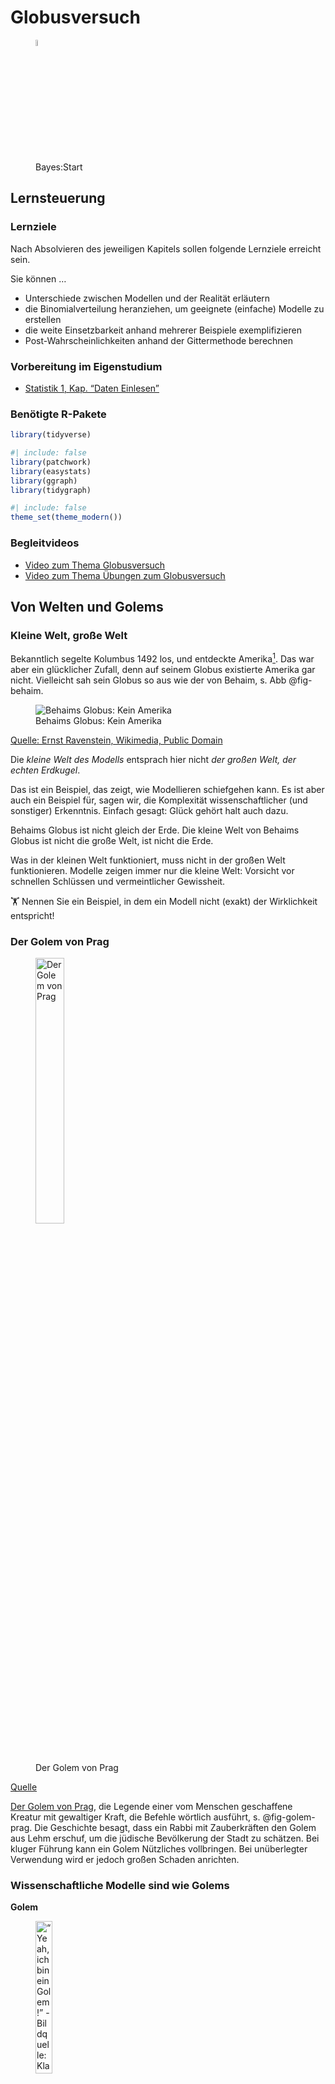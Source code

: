 # Globusversuch





![Bayes:Start](img/Golem_hex.png){width=5%}




## Lernsteuerung


### Lernziele

Nach Absolvieren des jeweiligen Kapitels sollen folgende Lernziele erreicht sein.

Sie können ...


- Unterschiede zwischen Modellen und der Realität erläutern
- die Binomialverteilung heranziehen, um geeignete (einfache) Modelle zu erstellen
- die weite Einsetzbarkeit anhand mehrerer Beispiele exemplifizieren
- Post-Wahrscheinlichkeiten anhand der Gittermethode berechnen


### Vorbereitung im Eigenstudium

- [Statistik 1, Kap. "Daten Einlesen"](https://statistik1.netlify.app/020-r)


### Benötigte R-Pakete


```r
library(tidyverse)
```


```r
#| include: false
library(patchwork)
library(easystats)
library(ggraph)
library(tidygraph)

```


```r
#| include: false
theme_set(theme_modern())
```


### Begleitvideos

- [Video zum Thema Globusversuch](https://youtu.be/fGlt9Ld4xzk)
- [Video zum Thema Übungen zum Globusversuch](https://youtu.be/YJEZiQvCBgs)

## Von Welten und Golems

### Kleine Welt, große Welt

Bekanntlich segelte Kolumbus 1492 los, und entdeckte Amerika^[wenn auch nicht als Erster]. Das war aber ein glücklicher Zufall, denn auf seinem Globus existierte Amerika gar nicht. Vielleicht sah sein Globus so aus wie der von Behaim, s. Abb @fig-behaim.

![Behaims Globus: Kein Amerika](img/Behaim.jpg){#fig-behaim}

[Quelle: Ernst Ravenstein, Wikimedia, Public Domain](https://commons.wikimedia.org/wiki/File:RavensteinBehaim.jpg)

Die *kleine Welt des Modells* entsprach hier nicht *der großen Welt, der echten Erdkugel*.

Das ist ein Beispiel, das zeigt, wie Modellieren schiefgehen kann. Es ist aber auch ein Beispiel für, sagen wir, die Komplexität wissenschaftlicher (und sonstiger) Erkenntnis. Einfach gesagt: Glück gehört halt auch dazu.


::: callout-note
Behaims Globus ist nicht gleich der Erde. Die kleine Welt von Behaims Globus ist nicht die große Welt, ist nicht die Erde.
:::

Was in der kleinen Welt funktioniert, muss nicht in der großen Welt funktionieren. Modelle zeigen immer nur die kleine Welt: Vorsicht vor schnellen Schlüssen und vermeintlicher Gewissheit.

🏋 Nennen Sie ein Beispiel, in dem ein Modell nicht (exakt) der Wirklichkeit entspricht!






### Der Golem von Prag

![Der Golem von Prag](img/170px-Golem_and_Loew.jpg){#fig-golem-prag width="33%"}

[Quelle](https://de.wikipedia.org/wiki/Golem)

[Der Golem von Prag](http://www.prague.net/golem), die Legende einer vom Menschen geschaffene Kreatur mit gewaltiger Kraft, die Befehle wörtlich ausführt, s. @fig-golem-prag.
Die Geschichte besagt, dass ein Rabbi mit Zauberkräften den Golem aus Lehm erschuf, um die jüdische Bevölkerung der Stadt zu schätzen.
Bei kluger Führung kann ein Golem Nützliches vollbringen.
Bei unüberlegter Verwendung wird er jedoch großen Schaden anrichten.

### Wissenschaftliche Modelle sind wie Golems

**Golem**

!["Yeah, ich bin ein Golem!" - Bildquelle: Klara Schaumann](img/Golem_hex.png){width=25%}


Eigenschaften des *Golems*:

-   Besteht aus Lehm
-   Belebt durch "Wahrheit"
-   Mächtig
-   dumm
-   Führt Befehle wörtlich aus
-   Missbrauch leicht möglich
-   Märchen

**Modell**

Eigenschaften eines *Modells*:


-   Besteht aus ~~Lehm~~Silikon
-   Belebt durch Wahrheit (?)
-   Manchmal mächtig
-   simpler als die Realität
-   Führt Befehle wörtlich aus
-   Missbrauch leicht möglich
-   Nicht einmal falsch

::: callout-note
Wir bauen Golems.
:::

@fig-xy stellt ein Sinnbild von Modellen dar.


Vergleichen wir die kleine Welt unserer Modellen (@tbl-klein-gross), wie z.B. Behaims Globus, mit der Großen Welt, die Kolumbus und wir befahren.




| Kleine Welt                                                | Große Welt                                 |
|-----------------------------------------|-------------------------------|
| Die Welt, wie sie der Golem sieht                          | Die Welt, wie sie in Wirklichkeit ist      |
| ist das Modell, aber nicht (zwangsläufig) die Wirklichkeit | entspricht nicht (zwangsläufig) dem Modell |
| Verwenden wir beim Modellieren                             | Ist das, was wir modellieren               |

: Kleine Welt vs. große Welt {#tbl-klein-gross}




### So denkt unser Bayes-Golem

![So denkt unser Bayes-Golem](img/bayesupdate2.png)

🏋 Bayes-Inferenz ähnelt dem Lernen von Menschen. Geben Sie ein Beispiel von Lernen bei Menschen, das oben dargestelltem Prozess ähnelt!

## Ein erster Versuch: Wir werfen den Globus





### Welcher Anteil der Erdoberfläche ist mit Wasser bedeckt?

Unsere Forschungsfrage lautet, mit welchem Anteil die Erde wohl mit Wasser bedeckt ist (@fig-erde)?

![Die Erde](img/earth.png){#fig-erde width="10%" fig-align="center"}

[Quelle](https://pngimg.com/image/25340) CC 4.0 BY-NC

Analog können wir uns vorstellen, 11 Wissenschaftlis haben jeweils eine andere Hypothese zum Wasseranteil, $\pi$, der Erde. Die erste Person hat die Hypothese $\pi_1 = 0$, die zweite Person geht von $\pi_2 = 0.1$ aus ... die 11. Person von $\pi_{11} = 1$.
 
Um die Forschungsfage zu beantworten, werfen Sie einen Globus-Ball in die Luft und fangen in wieder auf. 
Sie notieren dann, ob die Stelle unter Ihrem Zeigefinger Wasser zeigt (W) oder Land (L). Den Versuch wiederholen Sie, bis Sie den Globusball insgesamt 9 Mal geworfen haben.

So sah *mein*^[*Ihr* Ergebnis kann anders aussehen, schließlich ist es ja Zufall.] Ergebnis aus:

$$W \quad L \quad W \quad W \quad W \quad L \quad W \quad L \quad W$$

🏋️️ Besorgen Sie sich einen Globus (zur Not eine Münze) und stellen Sie den Versuch nach!

### Wie entstanden die Daten?

Der physikalische Prozess, der zur Entstehung der Daten führt, nennt man den  *datengenierenden Prozess*.

In diesem Fall kann man ihn so beschreiben:

1.  Der wahre Anteil von Wasser, $W$, der Erdoberfläche ist $p$ (und $1-p$ ist der Anteil Land, $L$).
2.  Ein Wurf des Globusballes hat die Wahrscheinlichkeit $p$, eine $W$-Beobachtung zu erzeugen.
3.  Die Würfe des Globusballes sind unabhängig voneinander.
4.  Wir haben kein Vorwissen über $p$; jeder Wert ist uns gleich wahrscheinlich.

🏋 Welche Annahmen würden Sie ändern? Welche könnte man wegnehmen? Welche hinzufügen? Was wären die Konsequenzen?






### Ein paar Fachbegriffe

-   Für jede Hypothese haben wir ein Vorab-Wissen, das die jeweilige Plausibilität der Hypothese angibt: *Priori-Verteilung*.

-   Für jede Hypothese (d.h. jeden *Parameterwert* $p$) möchten wir wie wahrscheinlich die Daten sind (unter der Annahme, dass die Hypothese richtig ist). Das gibt uns den *Likelihood*.

-   Dann gewichten wir den Likelihood mit dem Vorabwissen, so dass wir die *Posteriori-Verteilung*^[ Anstatt von *Priori* liest man auch *Prior*; anstatt *Posteriori* auch *Posterior*] bekommen.


### Bayes-Updates


Der Golem denkt eigentlich ganz vernünftig:
Zuerst hat er ein Vorwissen zum Wasseranteil, die dazugehörige Wahrscheinlichkeitsverteilung nennt man *Priori-Verteilung*.
In unserem Beispiel ist das Vorwissen recht bescheiden: Jeder Wasseranteil ist ihm gleich plausibel.
Als nächstes beschaut sich der Golem die Daten und überlegt,
wie wahrscheinlich die Daten sind, wenn man von einer bestimmten Hypothese ausgeht, z.B. dass der Wasseranteil 10% beträgt.
Die zugehörige Wahrscheinlichkeit der Daten unter Annahme einer Hypothese nennt man die^[oder den?] *Likelihood.*
Als letztes bildet sich der Golem eine abschließende Meinung zur Wahrscheinlichkeit jeder Hypothese. Diese Wahrscheinlichkeitsverteilung nennt man *Posteriori-Verteilung*.
Sie berechnet als Gewichtung des Vorwissen mit den neuen Daten.
Anders gesagt: Das Vorwissen wird anhand der Erkenntnisse (der Daten) aktualisiert oder geupatedet, s. @fig-bayes-update.


<!-- ![Updating mit Bayes](img/bayesupdate.png){#fig-bayes-update} -->


```mermaid
%%| fig-cap: Updating mit Bayes
%%| label: fig-bayes-update
graph LR
A[Priori-Vert.]-->B[Likelihood]-->C[Post-Vert.]-->A
```


### Likelihood mit Binomialverteilung

Wie wahrscheinlich ist es, einen bestimmten Wasseranteil, z.B. 6 Treffer, (bei 9) Würfen zu bekommen, wenn man eine bestimmte Hypothese (einen bestimmten Wasseranteil, z.B. 70%) annimmt?
Diese Wahrscheinlichkeit hat einen eigenen Namen, weil sie eine wichtige Sache ist.
Man mennt sie die *Likelihood*, $L$^[$\mathfrak{L}$ für Freunde alter Schriftarten].

Geht man von einer Binomialverteilng aus, ist die Likelihood einfach zu berechnen^[Ein Glück!].

Wenn wir eine Binomialverteilung annehmen, dann gehen wir davon aus,  dass die Daten unabhängig voneinander entstehen und sich der Parameterwert nicht zwischenzeitlich ändert^[Die sog. "iid-Annahme", *i*ndependently and *i*dentically distributed: Jeder Wurf der Globusballes ist eine Realisation der gleichen Zufallsvariablen. Jeder Wurf ist unabhängig von allen anderen: Das Ergebnis eines Wurfes hat keinen (stochastischen) Einfluss auf ein Ergebnis anderer Würfe. Die Wahrscheinlichkeitsverteilung ist bei jedem Wurf identisch.].
Der Wasseranteil der Erde bleibt während des Versuchs gleich (durchaus plausibel).

Lassen Sie uns im Folgenden die Wahrscheinlichkeit ($Pr$), $W$ mal Wasser und $L$ mal Land zu beobachten, wenn die Wahrscheinlichkeit für Wasser $p$ beträgt, so bezeichnen: $(Pr(W,L | p))$.
Diese Wahrscheinlichkeit, $(Pr(W,L | p))$, kann man mit der *Binomialverteilung* berechnen.

Möchte man die Wahrscheinlichkeit ansprechen für das Ereignis "5 mal Wasser und 2 mal Land, wenn wir von einem Wasseranteil von 70% ausgehen", so würden wir kurz schreiben: $Pr(W=5, L=2 | p=.7)$.

Die Binomialverteilung zeigt die Verteilung der Häufigkeit (Wahrscheinlichkeit) der Ereignisse (z.B. 2 Mal Kopf) beim wiederholten Münzwurf (und allen vergleichbaren Zufallsexperimenten): "Münzwurfverteilung", s. Kap. @sec-bin-distrib.

Die Formel der Binomialverteilung sieht so aus:

$$Pr(W,L|p) = \frac{(W+L)!}{W!L!}p^W(1-p)^L = k \cdot P(A)$${#eq-binomial}


Formel @eq-binomial kann wie folgt auf Deutsch übersetzen:

>   Die Wahrscheinlichkeit für das Ereignis "W,L" gegeben p berechnet als Produkt von zwei Termen. Erstens der Quotient von der Fakultät von W plus L im Zähler und im Nenner das Produkt von erstens der Fakultät von W mit zweitens der Fakultät von L. Der zweite Term ist das Produkt von p hoch W mal der komplementären Wahrscheinlichkeit von p hoch L.

Oder noch kürzer:

>    Die Wahrscheinlichkeit für das Ereignis "W,L" gegeben p berechnet als Produkt von zwei Termen. Erstens der Anzahl der günstigen Pfade, k und zweitens der Wahrscheinlichkeit für einen günstigen Pfad, P(A).


Puh, Formeln sind vielleicht doch ganz praktisch, wenn man sich diese lange Übersetzung der Formel in Prosa duchliest.
Noch praktischer ist es aber, dass es Rechenmaschinen gibt, die die Formel kennen und für uns ausrechnen. 
Los, R, mach mal.

### Binomialverteilung mit R


Was ist der Anteil der gültigen Pfade in einem Baumdiagramm (Wahrscheinlichkeit), um 2 mal $W$ bei $N=W+L=3$ Würfen zu bekommen, wenn wir von $p=1/2$ ausgehen?^[Allgemeiner spricht man auch von 2 Treffern bei 3 Würfen (d.h. 1 "Nicht-Treffer", den wir als "Niete" bezeichnen). Treffer werden oft mit `1`  und Nieten mit `0` bezeichnet].


```r
dbinom(x = 2, size = 3, prob = 1/2)
```


Von den 8 Endkonten bzw. Pfaden sind 3 günstig. 
Demnach ist die Wahrscheinlichkeit des gesuchten Ereignis (2 Treffer bei 3 Würfen, binomialverteilt) gleich 3 von 8 (alle Pfade sind gleich wahrscheinlich);
3/8 sind 0.375.






```mermaid
%%| echo: false
%%| label: fig-binom1a
%%| fig-cap: Wir werfen den Globus (oder eine Münze) 3 Mal
flowchart TD
  A[A - Start] -. 1/2 .-> B[B - 0]
  A -. 1/2 .-> C[C - 1]
  B -. 1/2 .-> D[D - 0]
  B -. 1/2 .-> E[E - 1]
  C -. 1/2 .-> F[F - 0]
  C -. 1/2 .-> G[G - 1]
  D -. 1/2 .-> H[H - 0]
  D -. 1/2 .-> J[I - 1]
  E -. 1/2 .-> K[K - 0]
  E -. 1/2 .-> L[L - 1]
  F -. 1/2 .-> M[M - 0]
  F -. 1/2 .-> N[N - 1]
  G -. 1/2 .-> O[O - 0]
  G -. 1/2 .-> P[P - 1]
```


Abb. @fig-binom1a stellt einen einfachen Baum für 3 Globuswürfe mit je zwei möglichen Ereignissen (W vs. L) dar.
In der ersten (obersten) Zeile (Knoten A; "Start") ist Ausgangspunkt dargestellt: Der Globus ruht wurfbereit in unserer Hand.
Jetzt Achtung: Sie werfen den Globusball hoch.
Die Pfeile zeigen zu den (zwei) mögliche Ergebnissen.
Die zweite Zeile (Knoten B und C) stellt die beiden Ergebnisse des Wurfes dar. 
Die Ergebnisse sind hier mit `0` und `1` bezeichnet (das eine eine einfache und weiteinsetzbare Notation).
Die dritte Zeile (Knoten D bis G) stellt die Ergebnisse des des zweiten Wurfes dar.
Die vierte Zeile (Knoten H bis P)  stellt die Ergebnisse des des dritten Wurfes dar.


Für mehr Würfe würde das Diagramm irgendwann unübersichtlich werden.



Was ist der Anteil der gültigen Pfade in einem Baumdiagramm (Wahrscheinlichkeit), um 6 mal $W$ bei $N=W+L=9$ Würfen zu bekommen, wenn wir von $p=1/2$ ausgehen?

```r
dbinom(x = 6, size = 9, prob = 1/2)
```


Abb @fig-binom2 ist ein vergeblicher Versuch, so einen großen Baum ($n=9$) darzustellen.

:::callout-note
Visualisierungen wie Baumdiagramme sind eine praktische Hilfe zum Verständnis,
kommen aber bei größeren Daten schnell an ihre Grenze.
:::


```r
#| echo: false
#| label: fig-binom2
#| fig-cap: Wir werfen den Globus (oder eine Münze) 3 Mal
my_tree <- tidygraph::create_tree(511, 2, mode = "out")

my_tree %>%
  mutate(lab = 1:511) %>% 
  ggraph(circular = TRUE) +
  geom_edge_link() +
  geom_node_label(mapping = aes(label = lab)) +
  coord_flip() +
  scale_y_reverse() +
  theme_void()

```


Jetzt folgen einige Beispiele.


::: {#exm-globus2}

## Globus mit 9 Treffern bei 9 Würfen

Was ist die Wahrscheinlichkeit für $W=9$ bei $N=9$ und $p=1/2$?

```r
dbinom(x = 9, size = 9, prob = 1/2)
```

Das ist 1 günstiger Pfad von 512 Pfaden.

:::



::: {#exm-globus3}

## Klausur mit 20-Richtig-Falsch-Fragen

Ei Professi stellt einen Klausur mit 20 Richtig-Falsch-Fragen. Wie groß ist die Wahrscheinlichkeit, durch bloßes Münze werfen genau 15 Fragen richtig zu raten?^[Hey, endlich mal was für echte Leben!].

```r
dbinom(x = 15, size = 20, prob = .5)
```

Um *höchstens* 15 Treffer zu erzielen, müssten wir die Wahrscheinlichkeiten von 0 bis 15 Treffern addieren.

Praktischerweise gibt es einen R-Befehl, der das für uns übernimmt:

```r
pbinom(q = 15, size = 20, prob = .5)
```


Die Wahrscheinlichkeit 0, 1, 2, ... oder 15 Treffer zu erzielen, liegt also bei gut 99%.


:::



::: {#exm-globus4}

## 3 Münzwürfe mit 3 Treffern

Was ist die Wahrscheinlichkeit bei 3 Münzwürfen (genau) 3 Treffer (Kopf) zu erzielen?

Das ist eine Frage an die Binomialverteilung;
in R kann man das mit der Funktion `dbinom` beantworten.

```r
dbinom(x = 3, size = 3, prob = 1/2)
```

:::



`dbinom` gibt uns die Wahrscheinlichkeit von `x` Treffern, bei `size` Versuchen zurück, wobei eine Binomialverteilung angenommen wird mit Trefferwahrscheinlichkeit `prob`.



### Unser Modell ist geboren

Wir fassen das Globusmodell so zusammen:

$$W \sim \text{Bin}(N,p),$$

Lies: "W ist *bin*omial verteilt mit den Parametern $N$ und $p$". $N$ gibt die Anzahl der Globuswürfe an: $N=W+L$.

Unser Vorab-Wissen zu $p$ sei, dass uns alle Werte gleich plausibel erscheinen ("uniform"):

$$p \sim \text{Unif}(0,1).$$

Lies: "$p$ ist gleich (uniform) verteilt mit der Untergrenze 0 und der Obergrenze 1".

Man könnte auch sagen: Wir haben praktisch kein Vorwissen, wir sind erstmal (aprior) indifferent,
jeder Parameterwert erscheint uns erstmal gleich wahrscheinlich.










### Visualisierungen

Abb. @fig-bin-klein zeigt die Binomialverteilung $X \sim Bin(9, 1/2)$.

![Ein Beispiel für eine Binomialverteilung mit Parametern N=9 und p=1/2.](img/fig-bin-klein.png){#fig-bin-klein width=70%}


```r
#| echo: false
#| eval: false

dbinom(0:9, 9, 1/2) %>% 
  tibble(Wahrscheinlichkeit = .,
         Treffer = seq(0,9)) %>% 
  ggplot(aes(x = Treffer, y = Wahrscheinlichkeit)) +
  geom_segment(aes(xend = Treffer, yend = 0)) + 
  geom_point(color = "red", size = 5, alpha = .5) +
  scale_x_continuous(breaks = 0:9) +
  theme_minimal()
```



Abb. @fig-unif zeigt eine Gleichverteilung (Uniformverteilung, Rechteckverteilung).

```r
#| echo: false
#| fig-cap: Gleichverteilung mit Parametern min=0 und max=1
#| label: fig-unif
#| eval: true 


uniform_Plot <- function(a, b){
  xvals <- data.frame(x = c(a, b)) #Range for x-values
  
  ggplot(data.frame(x = xvals), 
         aes(x = x)) + xlim(c(a, b)) + ylim(0, 1/(b - a)) +
    stat_function(fun = dunif, args = list(min = a, max = b), 
                  geom = "area", 
                  fill = "green", alpha = 0.35) + 
    stat_function(fun = dunif, args = list(min = a, max = b)) +
    labs(x = "X", y = "Dichte")  +
    geom_vline(xintercept = a, linetype = "dashed", colour = "red") +
    geom_vline(xintercept = b, linetype = "dashed", colour = "red") 
  
}
uniform_Plot(0, 1)
```



🏋️️ Was fällt Ihnen bei der Binomialverteilung auf? Ist sie symmetrisch? Verändert sich die Wahrscheinlichkeit linear?

## Zur Erinnerung: Bayes Theorem

### Herleitung Bayes' Theorem 1/2: Gemeinsame Wahrscheinlichkeit

Die Wahrscheinlichkeit für *Regen* und *kalt* ist gleich der Wahrscheinlichkeit von *Regen*, *gegeben kalt* mal der Wahrscheinlichkeit von *kalt*. Entsprechend gilt: Die Wahrscheinlichkeit von $W$, $L$ und $p$ ist das Produkt von $Pr(W,L|p)$ und der Prior-Wahrscheinlichkeit $Pr(p)$:

$$Pr(W,L,p) = Pr(W,L|p) \cdot Pr(p)$$

Genauso gilt: Die Wahrscheinlichkeit von *Regen* und *kalt* ist gleich der Wahrscheinlichkeit *kalt, wenn's regnet* mal der Wahrscheinlichkeit von *Regen*:

$$Pr(W,L,p) = Pr(p|W,L) \cdot Pr(W, L)$$

### Herleitung Bayes' Theorem 2/2: Posteriori-Wahrscheinlichkeit

Wir setzen die letzten beiden Gleichungen gleich:

$$Pr(W,L|p) \cdot Pr(p) = Pr(p|W,L) \cdot (W,L)$$

Und lösen auf nach der Posteriori-Wahrscheinlichkeit^[kürzen wir mit Post-Wahrscheinlichkeit or $Pr(Post)$ ab], $Pr(p|W,L)$:

$$Pr(p|W,L) = \frac{Pr(W,L|p) Pr(p)}{Pr(W,L)}$$

$Pr(W,L)$ nennt man die *mittlere Wahrscheinlichkeit der Daten* oder *Evidenz*. Die Evidenz berechnet sich als Mittelwert der Likelihoods über alle Werte von $p$. Die Aufgabe dieser Größe ist nur dafür zu sorgen, dass insgesamt Werte zwischen 0 und 1 herauskommen.

### Bayes' Theorem als Formel

$$Pr(H|D) = \frac{Pr(D|H) Pr(H)}{Pr(D)} = \frac{\text{Likelihood}  \cdot \text{Priori}}{\text{Evidenz}}$$

-   Bestandteile:

    -   Posteriori-Wahrscheinlichkeit: $Pr_{Post} := Pr(H|D)$

    -   Likelihood: $L := Pr(D|H)$

    -   Priori-Wahrscheinlichkeit: $Pr_{Priori} := Pr(H)$

    -   Evidenz: $E := Pr(D)$

-   Bayes' Theorem gibt die $Pr_{Post}$ an, wenn man die Gleichung mit der $Pr_{Priori}$ und dem $L$ füttert.

-   Bayes' Theorem wird häufig verwendet, um die $Pr_{Post}$ zu quantifizieren.

-   Die $Pr_{Post}$ ist proportional zu $L \times Pr_{Priori}$.

### Posteriori als Produkt von Priori und Likelihood

Die unstandardisierte Post-Wahrscheinlichkeit ist einfach das Produkt von Likelihood und Priori.

Das Standardisieren dient nur dazu, einen Wert zwischen 0 und 1 zu erhalten. 
Dies erreichen wir, indem wir durch die Summe aller Post-Wahrscheinlichkeiten dividieren.
Die Summe der Post-Wahrscheinlichkeiten bezeichnet man (auch) als Evidenz, vgl. Gleichung @eq-post.


$$\text{Posteriori} = \frac{\text{Likelihood} \times \text{Priori}}{\text{Evidenz}}$${#eq-post}



Abb. @fig-post3 visualisiert, dass die Post-Verteilung eine Gewichtung von Priori und Likelihood ist.
Mathematisch gesprochen beruht diese Gewichtung auf einer einfachen Multiplikationen der beiden genannten Terme.



![Prior mal Likelihood = Post](img/img241.png){#fig-post3}







### Wissen updaten: Wir füttern Daten in das Modell

Golems können lernen?! @fig-lernen-golem zeigt die Post-Verteilung, nach $n=1, 2, ...,n=9$ Datenpunkten, d.h. Würfen mit dem Globusball.
Man sieht: Am Anfang, apriori, also bevor die Daten haben, vor dem ersten Wurf also, ist jeder Parameterwert gleich wahrscheinlich für den Golem (das Modell).
Je nach Ergebnis des Wurfes verändert sich die Wahrscheinlichkeit der Parameterwerte,
kurz gesagt, die Post-Verteilung verändert sich in Abhängigkeit von den Daten.


![Unser Golem lernt](img/img221.png){#fig-lernen-golem}


Insofern kann man sagen: Unser Golem (das Modell) lernt. Ob das Modell nützlich ist (präzise Vorhersagen liefert), steht auf einem anderen Blatt.



## Bayes berechnen mit mit dem Bayes-Gitter

Wir erstellen uns eine kleine Tabelle, die man "Bayes-Gitter" nennen könnte.
Dazu gehen wir so vor:

### Idee

1.  Teile den Wertebereich des Parameter in ein "Gitter" auf, z.B. $0.1, 0.2, ..., 0.9, 1$ ("Gitterwerte").
2.  Wähle den Priori-Wert des Parameters für jeden Gitterwert.
3.  Berechne den Likelihood für Gitterwert.
4.  Berechne den unstandardisierten Posteriori-Wert für jeden Gitterwert (Produkt von Priori und Likelihood).
5.  Standardisiere den Posteriori-Wert durch teilen anhand der Summe alle unstand. Posteriori-Werte.


Für jeden "Gitterwert" berechnen wir eine (Post-)Wahrscheinlichkeit. Ein Gitterwert ist eine mögliche Ausprägung des Parameters. 
Häufig entspricht eine Hypothese einem Gitterwert, 
etwa wenn man sagt: "Ich glaube, die Münze ist fair", was auf einem Parameterwert von 50% herausläuft.
Dazu geben wir an, für wie wahrscheinlich wie apriori^[synonym: priori] - also bevor wir irgendwelche Daten erheben - jeden einzelnen Gitterwert halten.
Wir machen es uns hier einfach und halten jeden Gitterwert für gleich wahrscheinlich. 
Tatsächlich ist der konkrete Wert hier egal, entscheidend ist das Verhältnis der Apriori-Werte zueinander: 
Geben wir einigen Gitterwerten den Wert 2, aber anderen den Wert 1, 
so halten wir Erstere für (apriori) doppelt so plauibel wie Letztere.
Der Likelihood wird in diesem Fall mit der Binomialverteilung berechnet. Der Likelihood gibt an, 
wie wahrscheinlich ein Gitterwert ist gegeben einem bestimmten apriori gewählten Parameterwert.
Die "End-Wahrscheinlichkeit", die unstandardisierte Post-Wahrscheinlichkeit, die "hinten rauskommt" ist das Produkt von Priori-Wert und Likelihood.
Anschaulich gesprochen: Die Priori-Werte werden mit den Likelihoodwerten gewichtet^[synonym: Die Likelihoodwerte werden mit den Apriori-Werten gewichtet.].
Da wir letztlich eine Wahrscheinlichkeitverteilung bekommen möchten teilen wir jeden Posteriori-Wert durch die Summe aller Posteriori-Werte. 
Dadurch ist gerantiert, dass sich die Posteriori-Werte zu eins aufaddieren. 
Damit haben wir dann die Kolmogorov-Ansprüche an eine Wahrscheinlichkeitsverteilung erfüllt.


### Bayes-Gitter in R berechnen

Legen wir uns eine Tabelle mit Gitterwerten an, um deren Posteriori-Wahrscheinlichkeit zu berechnen.

```r
d <-
  tibble(
    # definiere die Hypothesen (das "Gitter"): 
    p_Gitter = seq(from = 0, to = 1, by = 0.1),
    # bestimme den Priori-Wert:       
    Priori  = 1) %>%  
    mutate(
      # berechne Likelihood für jeden Gitterwert:
      Likelihood = dbinom(6, size = 9, prob = p_Gitter),
      # berechen unstand. Posteriori-Werte:
      unstd_Post = Likelihood * Priori,
      # berechne stand. Posteriori-Werte (summiert zu 1):
      Post = unstd_Post / sum(unstd_Post))  
```

Das "Bayes-Gitter" (@tbl-globus) zeigt, wie sich die Post-Verteilung berechnet.

```r
#| label: tbl-globus
#| tbl-cap: "Die Bayes-Box für den Globusversuch"
#| echo: false
d %>% 
  mutate(id = 1:11) %>% 
  relocate(id, .before = 1) %>% 
  knitr::kable(digits = 2)
```


Für jede Hypothese (Spalte `id`) berechnen wir die unstandardisierte Posteriori-Wahrscheinlichkeit als Produkt von Priori und Likelihood:

$\text{Post}_{\text{unstand}} = \text{Priori} \cdot \text{Likelihood}$

Um zur standardisierten Posteriori-Wahrscheinlichkeit zu gelangten,
teilen wir in jeder Zeile der Gitterbox (also für jede Hypothese) die unstandardisierte Post-Wahrscheinlichkeit durch die Summe der unstandardisierten Post-Wahrscheinlichkeiten.


🏋️ Was wohl mit *Post* passiert, wenn wir *Priori* ändern?

### Was sagt die Post?

Die Posteriori-Verteilung (Kurz: "Post-Verteilung"), $Pr_{Post}$, zeigt, wie plausibel wir jeden Wert von $p$ halten.


@fig-gitter zeigt die Post-Wahrscheinlichkeit für 5, 10 und 20 Gitterwerte. Das mittlere Teilbild (10 Gitterwerte) entspricht unserer Tabelle oben.


![Je mehr Gitterwerte, desto genauer wird die Verteilung wiedergegeben.](img/img242.png){#fig-gitter}


:::callout-note
Unter sonst gleichen Umständen gilt:

- Mehr Gitterwerte glätten die Annäherung.
- Je größer die Stichprobe ($N$), desto zuverlässiger wird unsere Berechnung.
:::

::: callout-important
Die Post-Verteilung ist sowas wie das Ziel all Ihrer Träume (falls Sie es noch nicht gewusst haben):
Aus der Post-Verteilung können Sie ablesen,
wie wahrscheinlich Ihre Hypothese (Ihr Lieblings-Parameterwert) ist. Und noch einiges mehr, aber das ist Thema des nächsten Kapitels.
:::



## Aufgaben

- [Rethink_2E4](https://datenwerk.netlify.app/posts/rethink_2e4/rethink_2e4)
- [Rethink_2m1](https://datenwerk.netlify.app/posts/rethink_2m1/rethink_2m1)
- [Rethink_2m2](https://datenwerk.netlify.app/posts/rethink_2m2/rethink_2m2)
- [Rethink_2m3](https://datenwerk.netlify.app/posts/rethink_2m3/rethink_2m3)
- [Rethink_2m4](https://datenwerk.netlify.app/posts/rethink_2m4/rethink_2m4)
- [Rethink_2m5](https://datenwerk.netlify.app/posts/rethink_2m5/rethink_2m5)
- [Rethink_2m6](https://datenwerk.netlify.app/posts/rethink_2m6/rethink_2m6)
- [Rethink_2m7](https://datenwerk.netlify.app/posts/rethink_2m7/rethink_2m7)
- [kekse01](https://datenwerk.netlify.app/posts/kekse01/kekse01.html)
- [kekse02](https://datenwerk.netlify.app/posts/kekse01/kekse02.html)
- [euro-bayes](https://datenwerk.netlify.app/posts/euro-bayes/euro-bayes.html)




## Abschluss

### Zusammenfassung

-   In unserem Modell haben wir Annahmen zu $Pr_{Priori}$ und $L$ getroffen.

-   Auf dieser Basis hat der Golem sein Wissen geupdated zu $Pr_{Post}$.

-   Mit der Gitter-Methode haben wir viele Hypothesen (Parameterwerte) untersucht und jeweils die $Pr_{Post}$ berechnet.

-   Unser Modell bildet die kleine Welt ab; ob es in der großen Welt nützlich ist, steht auf einem anderen Blatt.

🏋️ Wenn Sie auf einen Prozentwert für $W$ tippen müssten, welchen würden Sie nehmen, laut dem Modell (und gegeben der Daten)?


### Der Globusversuch als Modell für zweiwertige Zufallsversuche

Der Globusversuch ist kein prototypisches Beispiel für Statistik in der Praxis, zumindest nicht auf dem ersten Blick. 
Er hat aber aber den Vorteil, dass es ein einfaches, gut greifbares Beispiel ist, und damit zum Lernen gut geeignet ist.
Bei näherer Betrachtung ist der Globusversuch prototypisch für ganz viele Fragestellungen:

- Von einem neuen Produkt von von $n$ Exemplaren $k$ verkauft. Auf welchen Wert $p$ kann die Akzeptanzrate dieses Produkts geschätzt werden?
- Ein Chat-Bot hat von $n$ Fragen $k$ richtig beantwortet. Wie hoch kann die Verständnisrate $p$ dieses Programms geschätzt werden?
- Eine neue Krebstherapie hat von $n$ "austherapierten" Patientis $k$ geheilt. Auf wie hoch kann die Erfolgsrate dieser Therapie geschätzt werden?



Kurz: Der Globusversuch ist ein Muster für zweiwertige Zufallsversuche. Und solche sind häufig im Leben, im Business und in der Wissenschaft.



### Vertiefung


Das ["Bayes-Paradox-Video" von 3b1b](https://youtu.be/lG4VkPoG3ko) präsentiert eine gut verständliche Darstellung des Bayes-Theorem aus einer zwar nicht gleichen, 
aber ähnlichen Darstellung wie in diesem Kapitel.




### Literatur


@bourier_2018, Kap. 6.2 und 7.1 erläutern einige (grundlegende) theoretische Hintergründe zu diskreten Zufallsvariablen und Wahrscheinlichkeitsverteilungen. Wichtigstes Exemplar ist dabei die Binomialverteilung.
@mcelreath_statistical_2020, Kap. 2, stellt das Globusmodell mit mehr Erläuterung und etwas mehr theoretischem Hintergrund vor.










## ---



![](img/outro-05.jpg){width=100%}


